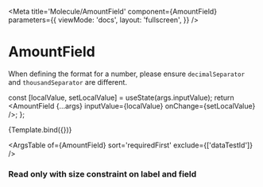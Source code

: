 

<Meta
  title='Molecule/AmountField'
  component={AmountField}
  parameters={{
    viewMode: 'docs',
    layout: 'fullscreen',
  }}
/>

# AmountField

<Alert type={AlertType.ERROR}>
  When defining the format for a number, please ensure <code>decimalSeparator</code> and <code>thousandSeparator</code>
  are different.
</Alert>

  const [localValue, setLocalValue] = useState(args.inputValue);
  return <AmountField {...args} inputValue={localValue} onChange={setLocalValue} />;
};

<Canvas withSource='open'>
  <Story
    name='AmountField'
    args={{
      inputValue: 1234567890,
      label: 'Amount field',
      placeholder: 'Placeholder amount',
      suffix: '€',
    }}>
    {Template.bind({})}
  </Story>
</Canvas>

<ArgsTable of={AmountField} sort='requiredFirst' exclude={['dataTestId']} />

### Read only with size constraint on label and field

<Canvas withSource='open'>
  <Template
    fieldSize={4}
    inputValue={1234567890}
    label='Amount field in read only with label size = 6 and field size = 4'
    labelSize={6}
    readOnly
    suffix='€'
  />
</Canvas>

### Error

<Canvas withSource='open'>
  <Template
    errorMessage='This amount is on error'
    inputValue={1234567890}
    label='Amount field in read only with label size = 6 and field size = 4'
    placeholder='Placeholder amount'
    suffix='€'
  />
</Canvas>

### Helper and limit

<Canvas withSource='open'>
  <Template
    helperText='Helper text'
    inputValue={12}
    label='Amount field with helper and maximum value: 100'
    mandatory={true}
    maxValue={100}
    suffix='€'
  />
</Canvas>

### Highlighted

<Canvas withSource='open'>
  <Template
    helperText='Helper text'
    highlighted={true}
    inputValue={1234567890}
    label='Amount field highlighted'
    readOnly={true}
    suffix='€'
  />
</Canvas>

### Disabled

<Canvas withSource='open'>
  <Template
    disabled={true}
    inputValue={1234567890}
    label="Amount field disabled and ' as thousand separator"
    suffix='€'
    thousandSeparator="'"
  />
</Canvas>
